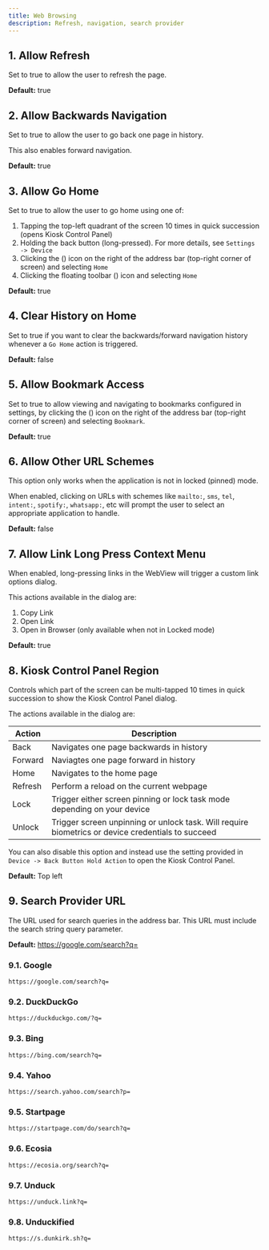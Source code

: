 ```yaml
---
title: Web Browsing
description: Refresh, navigation, search provider
---
```



## 1. Allow Refresh

Set to true to allow the user to refresh the page.

**Default:** true

## 2. Allow Backwards Navigation

Set to true to allow the user to go back one page in history.

This also enables forward navigation.

**Default:** true

## 3. Allow Go Home

Set to true to allow the user to go home using one of:

1. Tapping the top-left quadrant of the screen 10 times in quick succession (opens Kiosk Control Panel)
1. Holding the back button (long-pressed). For more details, see `Settings -> Device`
1. Clicking the <span className="inline-flex">(<EllipsisVertical />)</span> icon on the right of the address bar (top-right corner of screen) and selecting `Home`
1. Clicking the floating toolbar <span className="inline-flex">(<Wrench className="-rotate-90"/>)</span> icon and selecting `Home`

**Default:** true

## 4. Clear History on Home

Set to true if you want to clear the backwards/forward navigation history
whenever a `Go Home` action is triggered.

**Default:** false

## 5. Allow Bookmark Access

Set to true to allow viewing and navigating to bookmarks configured in settings, by
clicking the <span className="inline-flex">(<EllipsisVertical />)</span> icon
on the right of the address bar (top-right corner of screen) and selecting `Bookmark`.

**Default:** true

## 6. Allow Other URL Schemes

This option only works when the application is not in locked (pinned) mode.

When enabled, clicking on URLs with schemes like `mailto:`, `sms`, `tel`,
`intent:`, `spotify:`, `whatsapp:`, etc will prompt the user to select an
appropriate application to handle.

**Default:** false

## 7. Allow Link Long Press Context Menu

When enabled, long-pressing links in the WebView will trigger a custom
link options dialog.

This actions available in the dialog are:

1. Copy Link
2. Open Link
3. Open in Browser (only available when not in Locked mode)

**Default:** true

## 8. Kiosk Control Panel Region

Controls which part of the screen can be multi-tapped 10 times in quick
succession to show the Kiosk Control Panel dialog.

The actions available in the dialog are:

| Action | Description |
|--------|-------------|
| Back | Navigates one page backwards in history |
| Forward | Naviagtes one page forward in history |
| Home | Navigates to the home page |
| Refresh | Perform a reload on the current webpage |
| Lock | Trigger either screen pinning or lock task mode depending on your device |
| Unlock | Trigger screen unpinning or unlock task. Will require biometrics or device credentials to succeed |

You can also disable this option and instead use the setting provided in
`Device -> Back Button Hold Action` to open the Kiosk Control Panel.

**Default:** Top left

## 9. Search Provider URL

The URL used for search queries in the address bar. This URL must include the search string query parameter.

**Default:** https://google.com/search?q=

### 9.1. Google

```
https://google.com/search?q=
```

### 9.2. DuckDuckGo

```
https://duckduckgo.com/?q=
```

### 9.3. Bing

```
https://bing.com/search?q=
```

### 9.4. Yahoo

```
https://search.yahoo.com/search?p=
```

### 9.5. Startpage

```
https://startpage.com/do/search?q=
```

### 9.6. Ecosia

```
https://ecosia.org/search?q=
```

### 9.7. Unduck

```
https://unduck.link?q=
```

### 9.8. Unduckified

```
https://s.dunkirk.sh?q=
```

